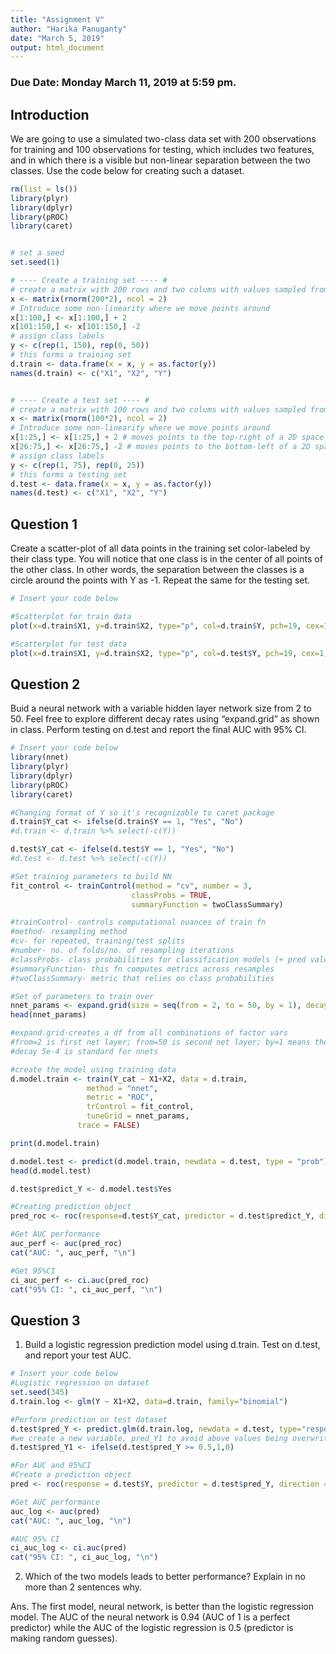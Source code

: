 ```yaml
---
title: "Assignment V"
author: "Harika Panuganty"
date: "March 5, 2019"
output: html_document
---
```


### Due Date: Monday March 11, 2019 at 5:59 pm.

## Introduction
We are going to use a simulated two-class data set with 200 observations for training and 100 observations for testing, which includes two features, and in which there is a visible but non-linear separation between the two classes. Use the code below for creating such a dataset.

```r
rm(list = ls())
library(plyr)
library(dplyr)
library(pROC)
library(caret)


# set a seed
set.seed(1)

# ---- Create a training set ---- #
# create a matrix with 200 rows and two colums with values sampled from a normal distribution.
x <- matrix(rnorm(200*2), ncol = 2)
# Introduce some non-linearity where we move points around
x[1:100,] <- x[1:100,] + 2
x[101:150,] <- x[101:150,] -2
# assign class labels
y <- c(rep(1, 150), rep(0, 50))
# this forms a training set
d.train <- data.frame(x = x, y = as.factor(y))
names(d.train) <- c("X1", "X2", "Y")


# ---- Create a test set ---- #
# create a matrix with 100 rows and two colums with values sampled from a normal distribution.
x <- matrix(rnorm(100*2), ncol = 2)
# Introduce some non-linearity where we move points around
x[1:25,] <- x[1:25,] + 2 # moves points to the top-right of a 2D space
x[26:75,] <- x[26:75,] -2 # moves points to the bottom-left of a 2D space
# assign class labels
y <- c(rep(1, 75), rep(0, 25)) 
# this forms a testing set
d.test <- data.frame(x = x, y = as.factor(y))
names(d.test) <- c("X1", "X2", "Y")
```




## Question 1
Create a scatter-plot of all data points in the training set color-labeled by their class type. You will notice that one class is in the center of all points of the other class. In other words, the separation between the classes is a circle around the points with Y as -1. Repeat the same for the testing set. 

```r
# Insert your code below

#Scatterplot for train data
plot(x=d.train$X1, y=d.train$X2, type="p", col=d.train$Y, pch=19, cex=1, xlab="X1", ylab="X2", main="Scatterplot for Train Data")

#Scatterplot for test data
plot(x=d.train$X1, y=d.train$X2, type="p", col=d.test$Y, pch=19, cex=1, xlab="X1", ylab="X2", main="Scatterplot for Test Data")


```



## Question 2
Buid a neural network with a variable hidden layer network size from 2 to 50. Feel free to explore different decay rates using "expand.grid" as shown in class. Perform testing on d.test and report the final AUC with 95% CI. 

```r
# Insert your code below
library(nnet) 
library(plyr) 
library(dplyr) 
library(pROC) 
library(caret)

#Changing format of Y so it's recognizable to caret package
d.train$Y_cat <- ifelse(d.train$Y == 1, "Yes", "No") 
#d.train <- d.train %>% select(-c(Y))

d.test$Y_cat <- ifelse(d.test$Y == 1, "Yes", "No") 
#d.test <- d.test %>% select(-c(Y))

#Set training parameters to build NN 
fit_control <- trainControl(method = "cv", number = 3,
                           classProbs = TRUE,
                           summaryFunction = twoClassSummary)

#trainControl- controls computational nuances of train fn 
#method- resampling method
#cv- for repeated, training/test splits
#number- no. of folds/no. of resampling iterations 
#classProbs- class probabilities for classification models (+ pred values) in each resample
#summaryFunction- this fn computes metrics across resamples 
#twoClassSummary- metric that relies on class probabilities

#Set of parameters to train over
nnet_params <- expand.grid(size = seq(from = 2, to = 50, by = 1), decay = 5e-4)
head(nnet_params)

#expand.grid-creates a df from all combinations of factor vars 
#from=2 is first net layer; from=50 is second net layer; by=1 means there's one layer from 2-50
#decay 5e-4 is standard for nnets 

#create the model using training data
d.model.train <- train(Y_cat ~ X1+X2, data = d.train,
                 method = "nnet",
                 metric = "ROC",
                 trControl = fit_control,
                 tuneGrid = nnet_params,
               trace = FALSE)

print(d.model.train)

d.model.test <- predict(d.model.train, newdata = d.test, type = "prob") 
head(d.model.test)

d.test$predict_Y <- d.model.test$Yes

#Creating prediction object 
pred_roc <- roc(response=d.test$Y_cat, predictor = d.test$predict_Y, direction= "<") 

#Get AUC performance 
auc_perf <- auc(pred_roc)
cat("AUC: ", auc_perf, "\n")

#Get 95%CI 
ci_auc_perf <- ci.auc(pred_roc)
cat("95% CI: ", ci_auc_perf, "\n")

```



## Question 3

1. Build a logistic regression prediction model using d.train. Test on d.test, and report your test AUC.


```r
# Insert your code below
#Logistic regression on dataset
set.seed(345)
d.train.log <- glm(Y ~ X1+X2, data=d.train, family="binomial")

#Perform prediction on test dataset
d.test$pred_Y <- predict.glm(d.train.log, newdata = d.test, type="response")
#we create a new variable, pred_Y1 to avoid above values being overwritten
d.test$pred_Y1 <- ifelse(d.test$pred_Y >= 0.5,1,0)

#For AUC and 95%CI
#Create a prediction object
pred <- roc(response = d.test$Y, predictor = d.test$pred_Y, direction = "<")

#Get AUC performance
auc_log <- auc(pred)
cat("AUC: ", auc_log, "\n")

#AUC 95% CI 
ci_auc_log <- ci.auc(pred)
cat("95% CI: ", ci_auc_log, "\n")

```


2. Which of the two models leads to better performance? Explain in no more than 2 sentences why.        

Ans. The first model, neural network, is better than the logistic regression model. The AUC of the neural network is 0.94 (AUC of 1 is a perfect predictor) while the AUC of the logistic regression is 0.5 (predictor is making random guesses).